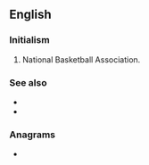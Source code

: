 ==English==
{{wikipedia|National Basketball Association}}

===Initialism===
{{rfc-header|Initialism}}
{{head|en|initialism}}

# {{lb|en|US|Canada|sports}} National Basketball Association.

===See also===
* {{l|en|FIBA}}
* {{l|en|WNBA}}

===Anagrams===
* {{anagrams|en|ABN|BAN|BNA|Ban|NAB|ban|nab}}